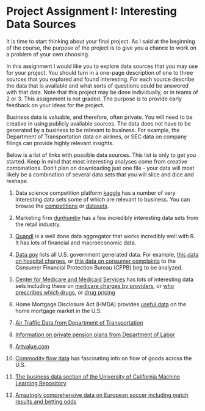 
Project Assignment I: Interesting Data Sources
================================================

It is time to start thinking about your final project. As I said at the beginning of the course, the purpose of the  project is to give you a chance to work on a problem of your own choosing.

In this assignment I would like you to explore data sources that you may use for your project. You should turn in a one-page description of one to three sources that you explored and found interesting. For each source describe the data that is available and what sorts of questions could be answered with that data. Note that this project may be done individually, or in teams of 2 or 3. This assignment is not graded. The purpose is to provide early feedback on your ideas for the project. 

Business data is valuable, and therefore, often private. You will need to be creative in using publicly available sources. The data does not have to be generated by a business to be relevant to business. For example, the Department of Transportation data on airlines, or SEC data on company filings can provide highly relevant insights. 

Below is a list of links with possible data sources. This list is only to get you started. Keep in mind that most interesting analyses come from creative combinations. Don't plan on downloading just one file - your data will most likely be a combination of several data sets that you will slice and dice and reshape.

1. Data science competition platform [kaggle](https://www.kaggle.com/) has a number of very interesting data sets some of which are relevant to business. You can browse the [competitions](https://www.kaggle.com/competitions) or [datasets](https://www.kaggle.com/datasets).

2. Marketing firm [dunhumby](http://www.dunnhumby.com/sourcefiles) has a few incredibly interesting data sets from the retail industry.

3. [Quandl](https://www.quandl.com/) is a well done data aggregator that works incredibly well with R. It has lots of financial and macroeconomic data.

4. [Data.gov](http://www.data.gov/) lists all U.S. government generated data. For example, [this data on hospital charges](http://www.data.gov/health/), or [this data on consumer complaints](http://catalog.data.gov/dataset/consumer-complaint-database#topic=consumer_navigation) to the Consumer Financial Protection Bureau (CFPB) beg to be analyzed.

5. [Center for Medicare and Medicaid Services](https://www.cms.gov/) has lots of interesting data sets including these on [medicare charges by providers](https://www.cms.gov/Research-Statistics-Data-and-Systems/Statistics-Trends-and-Reports/Medicare-Provider-Charge-Data/index.html), or [who prescribes which drugs](https://www.cms.gov/Research-Statistics-Data-and-Systems/Statistics-Trends-and-Reports/Medicare-Provider-Charge-Data/PartD2014.html), or [drug pricing](https://www.cms.gov/Medicare/Medicare-Fee-for-Service-Part-B-Drugs/McrPartBDrugAvgSalesPrice/2016ASPFiles.html)

6. Home Mortgage Disclosure Act (HMDA) provides [useful data](https://www.ffiec.gov/hmda/hmdaproducts.htm) on the home mortgage market in the U.S.

7. [Air Traffic Data from Department of Transportation](http://www.transtats.bts.gov/DataIndex.asp)

8. [Information on private pension plans from Department of Labor](http://www.dol.gov/ebsa/foia/foia-5500.html)

9. [Artvalue.com](http://www.artvalue.com/default.aspx?ID=0)

10. [Commodity flow data](http://www.census.gov/econ/cfs/pums.html) has fascinating info on flow of goods across the U.S.

11. [The business data section of the University of California Machine Learning Repository](https://archive.ics.uci.edu/ml/datasets.html?format=&task=&att=&area=bus&numAtt=&numIns=&type=&sort=nameUp&view=table).

12. [Amazingly comprehensive data on European soccer including match results and betting odds](http://www.football-data.co.uk/data.php)

